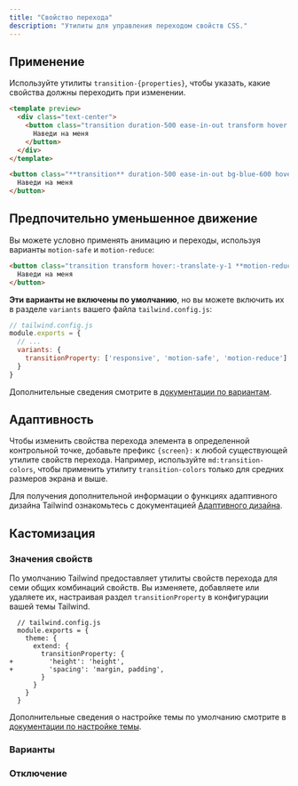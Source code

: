 ```yaml
---
title: "Свойство перехода"
description: "Утилиты для управления переходом свойств CSS."
---
```




## Применение

Используйте утилиты `transition-{properties}`, чтобы указать, какие свойства должны переходить при изменении.

```html lightBlue
<template preview>
  <div class="text-center">
    <button class="transition duration-500 ease-in-out transform hover:-translate-y-1 hover:scale-110 bg-blue-600 hover:bg-red-600 text-white font-semibold py-3 px-6 rounded-md">
      Наведи на меня
    </button>
  </div>
</template>

<button class="**transition** duration-500 ease-in-out bg-blue-600 hover:bg-red-600 transform hover:-translate-y-1 hover:scale-110 ...">
  Наведи на меня
</button>
```

## Предпочительно уменьшенное движение

Вы можете условно применять анимацию и переходы, используя варианты `motion-safe` и `motion-reduce`:

```html
<button class="transition transform hover:-translate-y-1 **motion-reduce:transition-none motion-reduce:transform-none** ...">
  Наведи на меня
</button>
```

**Эти варианты не включены по умолчанию**, но вы можете включить их в разделе `variants` вашего файла `tailwind.config.js`:

```js
// tailwind.config.js
module.exports = {
  // ...
  variants: {
    transitionProperty: ['responsive', 'motion-safe', 'motion-reduce']
  }
}
```

Дополнительные сведения смотрите в [документации по вариантам](/docs/hover-focus-and-other-states#motion-safe-v1-6-0).

## Адаптивность

Чтобы изменить свойства перехода элемента в определенной контрольной точке, добавьте префикс `{screen}:` к любой существующей утилите свойств перехода. Например, используйте `md:transition-colors`, чтобы применить утилиту `transition-colors` только для средних размеров экрана и выше.

Для получения дополнительной информации о функциях адаптивного дизайна Tailwind ознакомьтесь с документацией [Адаптивного дизайна](/docs/responsive-design).

## Кастомизация

### Значения свойств

По умолчанию Tailwind предоставляет утилиты свойств перехода для семи общих комбинаций свойств. Вы изменяете, добавляете или удаляете их, настраивая раздел `transitionProperty` в конфигурации вашей темы Tailwind.

```diff-js
  // tailwind.config.js
  module.exports = {
    theme: {
      extend: {
        transitionProperty: {
+         'height': 'height',
+         'spacing': 'margin, padding',
        }
      }
    }
  }
```

Дополнительные сведения о настройке темы по умолчанию смотрите в [документации по настройке темы](/docs/theme#customizing-the-default-theme).

### Варианты

<Variants plugin="transitionProperty" name="transition-property" />

### Отключение

<Disabling plugin="transitionProperty" name="transition-property" />
